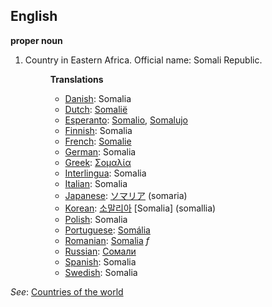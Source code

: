 ==English==

'''proper noun'''

# Country in Eastern Africa. Official name: Somali Republic.
#:'''Translations'''
#:*[[Danish]]: Somalia
#:*[[Dutch]]: [[Somalië]]
#:*[[Esperanto]]: [[Somalio]], [[Somalujo]]
#:*[[Finnish]]: Somalia
#:*[[French]]: [[Somalie]]
#:*[[German]]: Somalia
#:*[[Greek]]: [[Σομαλία]]
#:*[[Interlingua]]: Somalia
#:*[[Italian]]: Somalia
#:*[[Japanese]]: [[ソマリア]] (somaria)
#:*[[Korean]]: [[소말리아]] [Somalia] (somallia)
#:*[[Polish]]: Somalia
#:*[[Portuguese]]: [[Somália]]
#:*[[Romanian]]: [[Somalia]] ''f''
#:*[[Russian]]: [[Сомали]]
#:*[[Spanish]]: Somalia
#:*[[Swedish]]: Somalia

''See'': [[Countries of the world]]